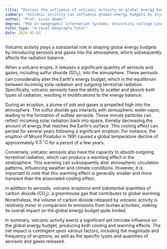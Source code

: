 ```yaml
---
title: "Discuss the influence of volcanic activity on global energy budgets"
summary: "Volcanic activity can influence global energy budgets by injecting aerosols and gases into the atmosphere, affecting radiation balance."
author: "Prof. Lucas Adams"
degree: "PhD in Geographic Information Systems, University College London"
tutor_type: "A-Level Geography Tutor"
date: 2024-02-01
---
```


Volcanic activity plays a substantial role in shaping global energy budgets by introducing aerosols and gases into the atmosphere, which subsequently affects the radiation balance.

When a volcano erupts, it releases a significant quantity of aerosols and gases, including sulfur dioxide ($\text{SO}_2$), into the atmosphere. These aerosols can considerably alter the Earth's energy budget, which is the equilibrium between incoming solar radiation and outgoing terrestrial radiation. Specifically, volcanic aerosols have the ability to scatter and absorb both types of radiation, resulting in modifications to the energy balance.

During an eruption, a plume of ash and gases is propelled high into the atmosphere. The sulfur dioxide gas interacts with atmospheric water vapor, leading to the formation of sulfate aerosols. These minute particles can reflect incoming solar radiation back into space, thereby decreasing the amount of energy that reaches the Earth's surface. This cooling effect can persist for several years following a significant eruption. For instance, the eruption of Mount Pinatubo in 1991 caused a global temperature decline of approximately $0.5\,^{\circ}\text{C}$ for a period of a few years.

Conversely, volcanic aerosols also have the capacity to absorb outgoing terrestrial radiation, which can produce a warming effect in the stratosphere. This warming can subsequently alter atmospheric circulation patterns, influencing weather and climate conditions. However, it is important to note that this warming effect is generally smaller and more transient than the associated cooling effect.

In addition to aerosols, volcanic eruptions emit substantial quantities of carbon dioxide ($\text{CO}_2$), a greenhouse gas that contributes to global warming. Nonetheless, the volume of carbon dioxide released by volcanic activity is relatively minor in comparison to emissions from human activities, making its overall impact on the global energy budget quite limited.

In summary, volcanic activity exerts a significant yet intricate influence on the global energy budget, producing both cooling and warming effects. The net impact is contingent upon various factors, including the magnitude and frequency of eruptions, as well as the specific types and quantities of aerosols and gases released.
    